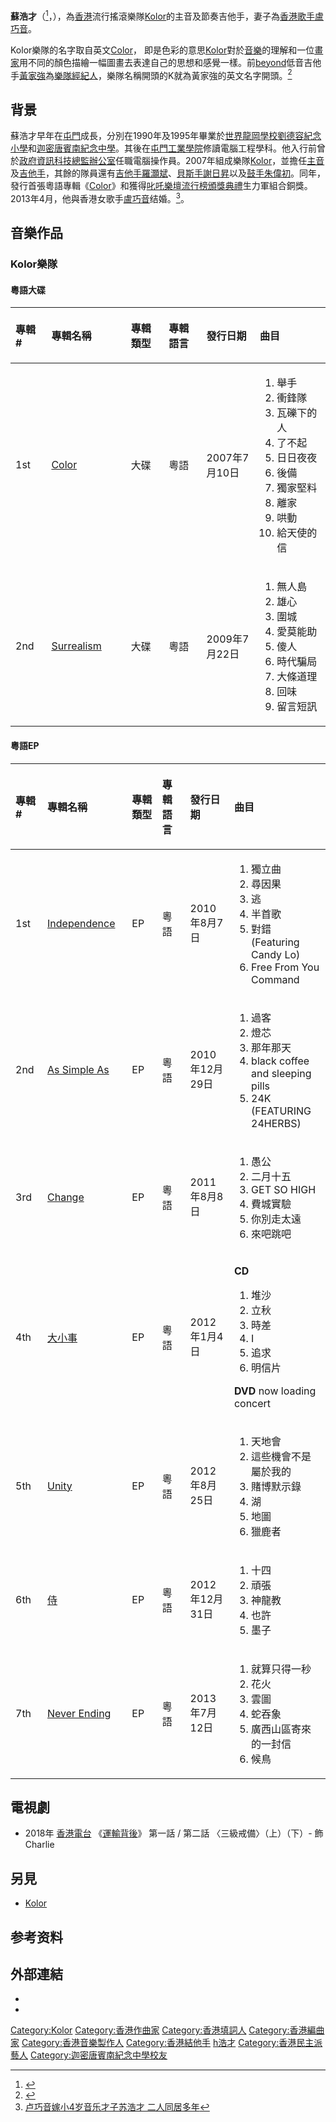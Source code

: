 {{Veil|time=2015-09-12T07:00:13+00:00}}
{{blpsources|time=2021-06-01}}
{{藝人
| 姓名 = 蘇浩才
| 類型 = 男歌手
| 圖片 = Sammy So Unison 2021.png
| 圖片簡介 = 攝於2021年UNISON FEST音樂節
| 圖片尺寸 = 
| 英文名 = Sammy So
| 羅馬拼音 = So Ho Choy
| 綽號 = 
| 出生日期 = {{birth_date_and_age|1978|8|12}}
| 出生地點 = {{BHKG}}
| 教育程度 = [[香港專業教育學院屯門分校|屯門工業學院]]電腦工程科
| 母校 = 世界龍岡學校劉德容紀念小學<br>[[迦密唐賓南紀念中學|迦密唐賓南紀念中學]]
| 國籍 = {{CNHK}}
| 語言 = [[粵語|粵語]]、[[英語|英語]]、[[國語|國語]]
| 逝世 =
| 配偶 = {{marriage|[[盧巧音|盧巧音]]|April 21, 2013}}
| 兒女 = 
| 音樂類型 = [[搖滾樂|搖滾音樂]]、[[粵語流行音樂|粵語流行音樂]]
| 職業 = 創作歌手、音樂人
| 演奏樂器 = 歌聲、吉他
| 活躍年代 = 2007年至今
| 唱片公司 = 
| 經紀公司 = 
| 相關團體 = [[臨記_(組合)|臨記]]、[[Kolor|Kolor]]
| Notable_instruments = {{unbulleted list|[[Gibson_Les_Paul|Gibson Les Paul]]|[[Gibson_J-160E|Gibson J-160E]]}}
}}

'''蘇浩才'''（{{lang-en|Sammy So Ho Choy}}<ref>{{cite web |url=http://www.racetimingsolutions.com/uploads/2/6/2/5/26257705/asics_10k_start_list.pdf |title=ASICS Hong Kong 10K Challenge 2014 Start List |publisher=Race Timing Solutions |page=50 |date=2014-11-09 |access-date=2022-06-17 |archive-url=https://web.archive.org/web/20220617110446/http://www.racetimingsolutions.com/uploads/2/6/2/5/26257705/asics_10k_start_list.pdf |format=PDF |archive-date=2022-06-17 |dead-url=no }}</ref>，{{bd|1978年|8月12日|catIdx=S蘇}}），為[[香港|香港]]流行搖滾樂隊[[Kolor|Kolor]]的主音及節奏吉他手，妻子為[[香港|香港]][[歌手|歌手]][[盧巧音|盧巧音]]。

Kolor樂隊的名字取自英文[[Color|Color]]， 即是色彩的意思[[Kolor|Kolor]]對於[[音樂|音樂]]的理解和一位[[畫家|畫家]]用不同的顏色描繪一幅圖畫去表達自己的思想和感覺一樣。前[[beyond|beyond]]低音吉他手[[黃家強|黃家強]]為[[樂隊|樂隊]][[經紀人|經紀人]]，樂隊名稱開頭的K就為黃家強的英文名字開頭。<ref>{{Cite web |url=http://ent.sina.com.cn/y/2008-03-20/14131955086.shtml |title=KOLOR乐队感谢伯乐黄家强 |access-date=2015-03-28 |archive-date=2019-09-18 |archive-url=https://web.archive.org/web/20190918183826/http://ent.sina.com.cn/y/2008-03-20/14131955086.shtml |dead-url=no }}</ref>

==背景==
蘇浩才早年在[[屯門|屯門]]成長，分別在1990年及1995年畢業於[[世界龍岡學校劉德容紀念小學|世界龍岡學校劉德容紀念小學]]和[[迦密唐賓南紀念中學|迦密唐賓南紀念中學]]。其後在[[香港專業教育學院屯門分校|屯門工業學院]]修讀電腦工程學科。他入行前曾於[[政府資訊科技總監辦公室|政府資訊科技總監辦公室]]任職電腦操作員。2007年組成樂隊[[Kolor|Kolor]]，並擔任[[主音|主音]]及[[吉他手|吉他手]]，其餘的隊員還有[[吉他手|吉他手]][[羅灝斌|羅灝斌]]、[[貝斯手|貝斯手]][[謝日昇|謝日昇]]以及[[鼓手|鼓手]][[朱偉初|朱偉初]]。同年，發行首張粵語專輯《[[Color_(Kolor_專輯)|Color]]》和獲得[[叱吒樂壇流行榜頒獎典禮|叱吒樂壇流行榜頒獎典禮]]生力軍組合銅獎。2013年4月，他與香港女歌手[[盧巧音|盧巧音]]结婚。<ref>[http://whttp://ent.qq.com/a/20130621/023292.htm 卢巧音嫁小4岁音乐才子苏浩才 二人同居多年]{{dead link|date=2018年1月 |bot=InternetArchiveBot |fix-attempted=yes }}</ref>。

==音樂作品==
===Kolor樂隊===
====粵語大碟====
{| class="wikitable"
!align="left" width="75px"| 專輯 #
!align="left" width="200px"| 專輯名稱
!align="left" width="125px"| 專輯類型
!align="left" width="125px"| 專輯語言
!align="left" width="150px"| 發行日期
!align="left" width="250px"| 曲目
|-
! 1st
! [[Color_(Kolor_專輯)|Color]]
| 大碟
| 粵語
| 2007年7月10日
| {{HideH|曲目}}
#舉手 
#衝鋒隊 
#瓦礫下的人 
#了不起 
#日日夜夜 
#後備 
#獨家堅料 
#離家 
#哄動 
#給天使的信

{{HideF}}
|-
! 2nd
! [[Surrealism_(Kolor_專輯)|Surrealism]]
| 大碟
| 粵語
| 2009年7月22日
| {{HideH|曲目}}
#無人島 
#雄心 
#圍城 
#愛莫能助 
#傻人 
#時代騙局 
#大條道理 
#回味 
#留言短訊
{{HideF}}
|}

====粵語EP====
{| class="wikitable"
!align="left" width="75px"| 專輯 #
!align="left" width="200px"| 專輯名稱
!align="left" width="125px"| 專輯類型
!align="left" width="125px"| 專輯語言
!align="left" width="150px"| 發行日期
!align="left" width="250px"| 曲目
|-
! 1st
! [[Independence|Independence]]
| EP
| 粵語
| 2010年8月7日
| {{HideH|曲目}}
#獨立曲 
#尋因果 
#逃 
#半首歌 
#對錯 (Featuring Candy Lo) 
#Free From You Command
{{HideF}}
|-
! 2nd
! [[As_Simple_As|As Simple As]]
| EP
| 粵語
| 2010年12月29日
| {{HideH|曲目}}
#過客 
#燈芯 
#那年那天 
#black coffee and sleeping pills 
#24K (FEATURING 24HERBS)
{{HideF}}
|-
! 3rd
! [[Change_(Kolor專輯)|Change]]
| EP
| 粵語
| 2011年8月8日
| {{HideH|曲目}}
#愚公 
#二月十五 
#GET SO HIGH 
#費城實驗 
#你別走太遠 
#來吧跳吧
{{HideF}}
|-
! 4th
! [[大小事|大小事]]
| EP
| 粵語
| 2012年1月4日
| {{HideH|曲目}}
'''CD'''
#堆沙 
#立秋 
#時差 
#I 
#追求 
#明信片
'''DVD'''
now loading concert
{{HideF}}
|-
! 5th
! [[Unity_(Kolor專輯)|Unity]]
| EP
| 粵語
| 2012年8月25日
| {{HideH|曲目}}
#天地會 
#這些機會不是屬於我的 
#賭博默示錄 
#湖 
#地圖 
#獵鹿者
{{HideF}}
|-
! 6th
! [[侍_(Kolor專輯)|侍]]
| EP
| 粵語
| 2012年12月31日
| {{HideH|曲目}}
#十四
#頑張
#神龍教
#也許
#墨子
{{HideF}}
|-
! 7th
! [[Never_Ending|Never Ending]]
| EP
| 粵語
| 2013年7月12日
| {{HideH|曲目}}
#就算只得一秒
#花火
#雲圖
#蛇吞象
#廣西山區寄來的一封信
#候鳥
|}

==電視劇==
* 2018年 [[香港電台|香港電台]] 《[[運輸背後|運輸背後]]》 第一話 / 第二話 〈三級戒備〉（上）（下）- 飾 Charlie

== 另見 ==
* [[Kolor|Kolor]]

== 参考资料 ==
{{Reflist}}

== 外部連結 ==
* {{instagram|sammysokolor}}
* {{hkmdb name|107379}}
{{Authority control}}
{{DEFAULTSORT:So}}
[[Category:Kolor|Category:Kolor]]
[[Category:香港作曲家|Category:香港作曲家]]
[[Category:香港填詞人|Category:香港填詞人]]
[[Category:香港編曲家|Category:香港編曲家]]
[[Category:香港音樂製作人|Category:香港音樂製作人]]
[[Category:香港結他手|Category:香港結他手]]
[[Category:蘇姓|h浩才]]
[[Category:香港民主派藝人|Category:香港民主派藝人]]
[[Category:迦密唐賓南紀念中學校友|Category:迦密唐賓南紀念中學校友]]